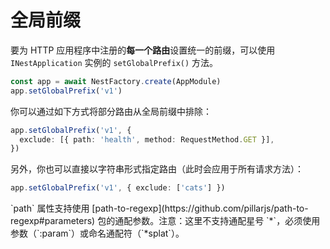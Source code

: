 # 全局前缀

要为 HTTP 应用程序中注册的**每一个路由**设置统一的前缀，可以使用 `INestApplication` 实例的 `setGlobalPrefix()` 方法。

```ts
const app = await NestFactory.create(AppModule)
app.setGlobalPrefix('v1')
```

你可以通过如下方式将部分路由从全局前缀中排除：

```ts
app.setGlobalPrefix('v1', {
  exclude: [{ path: 'health', method: RequestMethod.GET }],
})
```

另外，你也可以直接以字符串形式指定路由（此时会应用于所有请求方法）：

```ts
app.setGlobalPrefix('v1', { exclude: ['cats'] })
```

<CalloutInfo>
  `path` 属性支持使用 [path-to-regexp](https://github.com/pillarjs/path-to-regexp#parameters)
  包的通配参数。注意：这里不支持通配星号 `*`，必须使用参数（`:param`）或命名通配符（`*splat`）。
</CalloutInfo>
